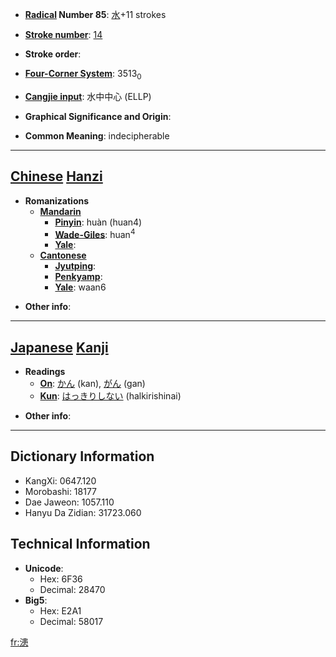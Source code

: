 * '''[[Wiktionary:Chinese radical index| Radical]] Number 85''': [[Wiktionary:Chinese radical index 水|水]]+11 strokes

* '''[[Wiktionary:Chinese total strokes index|Stroke number]]''': [[Wiktionary:Chinese total strokes index 14|14]]

* '''Stroke order''': 

* '''[[Wiktionary:Chinese four corner index|Four-Corner System]]''': 3513<sub>0</sub>

* '''[[Wiktionary:Chinese Cangjie index|Cangjie input]]''': 水中中心 (ELLP)

* '''Graphical Significance and Origin''': 

* '''Common Meaning''': indecipherable

----

== [[Chinese]] [[Hanzi]] ==

* '''Romanizations'''
** '''[[Mandarin]]'''
*** '''[[Pinyin]]''': huàn (huan4)
*** '''[[Wade-Giles]]''': huan<sup>4</sup>
*** '''[[Yale]]''': 
** '''[[Cantonese]]'''
*** '''[[Jyutping]]''':
*** '''[[Penkyamp]]''': 
*** '''[[Yale]]''': waan6

* '''Other info''': 

----

== [[Japanese]] [[Kanji]] ==

* '''Readings'''
** '''[[On]]''': [[かん]] (kan), [[がん]] (gan)
** '''[[Kun]]''': [[はっきりしない]] (halkirishinai)

* '''Other info''':  

----

== Dictionary Information ==

* KangXi: 0647.120
* Morobashi: 18177
* Dae Jaweon: 1057.110
* Hanyu Da Zidian: 31723.060

== Technical Information ==

* '''Unicode''':
** Hex: 6F36
** Decimal: 28470
* '''Big5''':
** Hex: E2A1
** Decimal: 58017

[[fr:漶]]